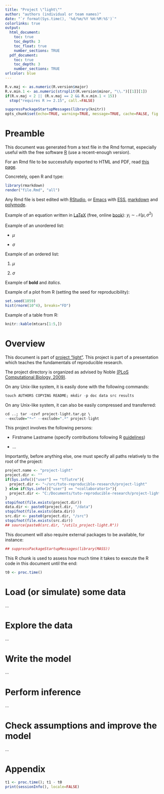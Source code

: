 ```yaml
---
title: "Project \"light\""
author: "authors (individual or team names)"
date: "`r format(Sys.time(), '%d/%m/%Y %H:%M:%S')`"
colorlinks: true
output:
  html_document:
    toc: true
    toc_depth: 3
    toc_float: true
    number_sections: TRUE
  pdf_document:
    toc: true
    toc_depth: 3
    number_sections: TRUE
urlcolor: blue
---
```


<!--
This R chunk is used to set up some options.
-->
```r
R.v.maj <- as.numeric(R.version$major)
R.v.min.1 <- as.numeric(strsplit(R.version$minor, "\\.")[[1]][1])
if(R.v.maj < 2 || (R.v.maj == 2 && R.v.min.1 < 15))
  stop("requires R >= 2.15", call.=FALSE)

suppressPackageStartupMessages(library(knitr))
opts_chunk$set(echo=TRUE, warning=TRUE, message=TRUE, cache=FALSE, fig.align="center")
```


# Preamble

This document was generated from a text file in the Rmd format, especially useful with the free software [R](http://www.r-project.org/) (use a recent-enough version).

For an Rmd file to be successfully exported to HTML and PDF, read [this page](http://rmarkdown.rstudio.com/).

Concretely, open R and type:
```r
library(rmarkdown)
render("file.Rmd", "all")
```

Any Rmd file is best edited with [RStudio](http://www.rstudio.com/), or [Emacs](http://www.gnu.org/software/emacs/) with [ESS](http://ess.r-project.org/), [markdown](http://jblevins.org/projects/markdown-mode/) and [polymode](https://github.com/vitoshka/polymode).

Example of an equation written in [LaTeX](http://www.latex-project.org/) (free, online [book](https://en.wikibooks.org/wiki/LaTeX)): $y_i \sim \mathcal{N}(\mu, \sigma^2)$

Example of an unordered list:

* $\mu$

* $\sigma$

Example of an ordered list:

1. $\mu$

2. $\sigma$

Example of **bold** and *italics*.

Example of a plot from R (setting the seed for reproducibility):
```r
set.seed(1859)
hist(rnorm(10^4), breaks="FD")
```

Example of a table from R:
```r
knitr::kable(mtcars[1:5,])
```


# Overview

This document is part of [project "light"](https://github.com/timflutre/tuto-reproducible-research).
This project is part of a presentation which teaches the fundamentals of reproducible research.

The project directory is organized as advised by Noble [(PLoS Computational Biology, 2009)](http://dx.doi.org/10.1371/journal.pcbi.1000424).

On any Unix-like system, it is easily done with the following commands:
```r
touch AUTHORS COPYING README; mkdir -p doc data src results
```

On any Unix-like system, it can also be easily compressed and transferred:
```r
cd ..; tar -czvf project-light.tar.gz \
--exclude="*~" --exclude=".*" project-light
```

This project involves the following persons:

* Firstname Lastname (specify contributions following R [guidelines](http://journal.r-project.org/archive/2012-1/RJournal_2012-1_Hornik~et~al.pdf))

* ...

Importantly, before anything else, one must specify all paths relatively to the root of the project:
```r
project.name <- "project-light"
project.dir <- ""
if(Sys.info()["user"] == "tflutre"){
  project.dir <- "~/src/tuto-reproducible-research/project-light"
} else if(Sys.info()["user"] == "<collaborator1>"){
  project.dir <- "C:/Documents/tuto-reproducible-research/project-light"
}
stopifnot(file.exists(project.dir))
data.dir <- paste0(project.dir, "/data")
stopifnot(file.exists(data.dir))
src.dir <- paste0(project.dir, "/src")
stopifnot(file.exists(src.dir))
## source(paste0(src.dir, "/utils_project-light.R"))
```

This document will also require external packages to be available, for instance:
```r
## suppressPackageStartupMessages(library(MASS))
```

This R chunk is used to assess how much time it takes to execute the R code in this document until the end:
```r
t0 <- proc.time()
```


# Load (or simulate) some data

...


# Explore the data

...


# Write the model

...


# Perform inference

...


# Check assumptions and improve the model

...


# Appendix

```r
t1 <- proc.time(); t1 - t0
print(sessionInfo(), locale=FALSE)
```
